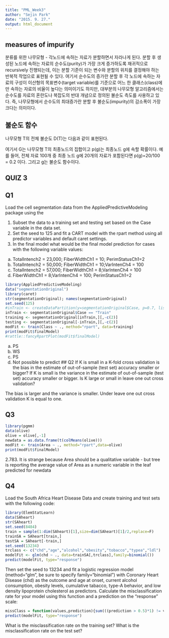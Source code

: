 ```yaml
---
title: "PML_Week3"
author: "Sejin Park"
date: "2015. 9. 27."
output: html_document
---
```

## measures of impurify

분류를 위한 나무모형 - 각노드에 속하는 자료가 분할하면서 자라나게 된다. 
분할 후 생성된 노드에 속하는 자료의 순수도(purity)가 가장 크게 증가하도록 재귀적으로 recursively 진행되는데, 이는 분할 기준이 되는 변수와 분할의 위치를 결정해야 하는 반복적 작업으로 표현될 수 있다. 
여기서 순수도의 증가란 분할 후 각 노드에 속하는 자료의 구성이 이산형의 목표변수(target variable)를 기준으로 어느 한 클래스(class)에만 속하는 자료의 비율이 높다는 의미이기도 하지만, 대부분의 나무모형 알고리즘에서는 순수도를 자료의 혼란도나 복잡도의 반대 개념으로 정의된 불순도 측도를 사용하고 있다. 
즉, 나무모형에서 순수도의 최대증가란 분할 후 불순도(impurity)의 감소폭이 가장 크다는 의미이다. 

## 불순도 함수 

나무모형 T의 전체 불순도 D(T)는 다음과 같이 표현된다. 

여기서 G는 나무모형 T의 최종노드의 집합이고 p(g)는 최종노드 g에 속할 확률이다. 예를 들어, 전체 자료 100개 중 최종 노드 g에 20개의 자료가 포함된다면 p(g)=20/100 = 0.2 이다. 그리고 g는 불순도 함수이다. 


## QUIZ 3
## Q1
Load the cell segmentation data from the AppliedPredictiveModeling package using the 

1. Subset the data to a training set and testing set based on the Case variable in the data set. 
2. Set the seed to 125 and fit a CART model with the rpart method using all predictor variables and default caret settings. 
3. In the final model what would be the final model prediction for cases with the following variable values:
a. TotalIntench2 = 23,000; FiberWidthCh1 = 10; PerimStatusCh1=2 
b. TotalIntench2 = 50,000; FiberWidthCh1 = 10;VarIntenCh4 = 100 
c. TotalIntench2 = 57,000; FiberWidthCh1 = 8;VarIntenCh4 = 100 
d. FiberWidthCh1 = 8;VarIntenCh4 = 100; PerimStatusCh1=2 
```r
library(AppliedPredictiveModeling)
data("segmentationOriginal")
library(caret)
str(segmentationOriginal); names(segmentationOriginal)
set.seed(125)
#inTrain <- createDataPartition(y=segmentationOriginal$Case, p=0.7, list=FALSE)
inTrain <- segmentationOriginal$Case == "Train"
training <- segmentationOriginal[inTrain,][,-c(2)]
testing <- segmentationOriginal[-inTrain,][,-c(2)]
modFit <- train(Class ~ ., method="rpart", data=training)
print(modFit$finalModel)
#rattle::fancyRpartPlot(modFit$finalModel)
```
a. PS 
b. WS 
c. PS
d. Not possible to predict
## Q2
If K is small in a K-fold cross validation is the bias in the estimate of out-of-sample (test set) accuracy smaller or bigger? If K is small is the variance in the estimate of out-of-sample (test set) accuracy smaller or bigger. Is K large or small in leave one out cross validation?

The bias is larger and the variance is smaller. Under leave one out cross validation K is equal to one.

## Q3
```r
library(pgmm)
data(olive)
olive = olive[,-1]
newdata = as.data.frame(t(colMeans(olive)))
modFit <- train(Area ~ ., method="rpart",data=olive)
print(modFit$finalModel)
```
2.783. It is strange because Area should be a qualitative variable - but tree is reporting the average value of Area as a numeric variable in the leaf predicted for newdata

## Q4
Load the South Africa Heart Disease Data and create training and test sets with the following code:
```r
library(ElemStatLearn)
data(SAheart)
str(SAheart)
set.seed(8484)
train = sample(1:dim(SAheart)[1],size=dim(SAheart)[1]/2,replace=F)
trainSA = SAheart[train,]
testSA = SAheart[-train,]
set.seed(13234)
trclass <- c("chd","age","alcohol","obesity","tobacco","typea","ldl")
modelFit <- glm(chd ~ ., data=trainSA[,trclass],family=binomial()) 
predict(modelFit, type="response")

```
Then set the seed to 13234 and fit a logistic regression model (method="glm", be sure to specify family="binomial") with Coronary Heart Disease (chd) as the outcome and age at onset, current alcohol consumption, obesity levels, cumulative tabacco, type-A behavior, and low density lipoprotein cholesterol as predictors. Calculate the misclassification rate for your model using this function and a prediction on the "response" scale:

```r
missClass = function(values,prediction){sum(((prediction > 0.5)*1) != values)/length(values)}
predict(modelFit, type="response")
```
What is the misclassification rate on the training set? What is the misclassification rate on the test set?
